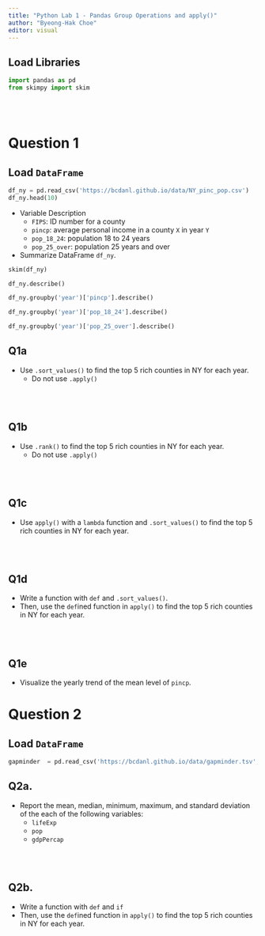```yaml
---
title: "Python Lab 1 - Pandas Group Operations and apply()"
author: "Byeong-Hak Choe"
editor: visual
---
```


## Load Libraries

```python
import pandas as pd
from skimpy import skim
```

<br><br>

# Question 1

## Load `DataFrame`

```python
df_ny = pd.read_csv('https://bcdanl.github.io/data/NY_pinc_pop.csv')
df_ny.head(10)
```

- Variable Description
    - `FIPS`: ID number for a county
    - `pincp`: average personal income in a county `X` in year `Y`
    - `pop_18_24`: population 18 to 24 years
    - `pop_25_over`: population 25 years and over

- Summarize DataFrame `df_ny`.


```python
skim(df_ny)
```


```python
df_ny.describe()
```


```python
df_ny.groupby('year')['pincp'].describe()
```


```python
df_ny.groupby('year')['pop_18_24'].describe()
```


```python
df_ny.groupby('year')['pop_25_over'].describe()
```



## Q1a

- Use `.sort_values()` to find the top 5 rich counties in NY for each year.
  - Do not use `.apply()`

<br><br>


## Q1b

- Use `.rank()` to find the top 5 rich counties in NY for each year.
  - Do not use `.apply()`

<br><br>


## Q1c

- Use `apply()` with a `lambda` function  and `.sort_values()` to find the top 5 rich counties in NY for each year.

<br><br>

## Q1d

- Write a function with `def` and `.sort_values()`. 
- Then, use the `def`ined function in `apply()` to find the top 5 rich counties in NY for each year.

<br><br>

## Q1e

- Visualize the yearly trend of the mean level of `pincp`.




# Question 2

## Load `DataFrame`

```python
gapminder  = pd.read_csv('https://bcdanl.github.io/data/gapminder.tsv', sep='\t')

```

## Q2a.
- Report the mean, median, minimum, maximum, and standard deviation of the each of the following variables:
  - `lifeExp`
  - `pop` 
  - `gdpPercap`
  
  
<br><br>


## Q2b.

- Write a function with `def` and `if` 
- Then, use the `def`ined function in `apply()` to find the top 5 rich counties in NY for each year. 
